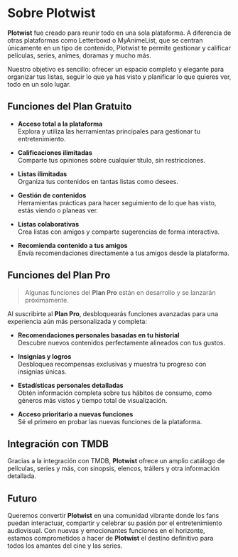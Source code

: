 # Sobre Plotwist

**Plotwist** fue creado para reunir todo en una sola plataforma. A diferencia de otras plataformas como Letterboxd o MyAnimeList, que se centran únicamente en un tipo de contenido, Plotwist te permite gestionar y calificar películas, series, animes, doramas y mucho más.

Nuestro objetivo es sencillo: ofrecer un espacio completo y elegante para organizar tus listas, seguir lo que ya has visto y planificar lo que quieres ver, todo en un solo lugar.

## Funciones del Plan Gratuito

- **Acceso total a la plataforma**  
  Explora y utiliza las herramientas principales para gestionar tu entretenimiento.  

- **Calificaciones ilimitadas**  
  Comparte tus opiniones sobre cualquier título, sin restricciones.  

- **Listas ilimitadas**  
  Organiza tus contenidos en tantas listas como desees.  

- **Gestión de contenidos**  
  Herramientas prácticas para hacer seguimiento de lo que has visto, estás viendo o planeas ver.  

- **Listas colaborativas**  
  Crea listas con amigos y comparte sugerencias de forma interactiva.  

- **Recomienda contenido a tus amigos**  
  Envía recomendaciones directamente a tus amigos desde la plataforma.  

## Funciones del Plan Pro

> Algunas funciones del **Plan Pro** están en desarrollo y se lanzarán próximamente.

Al suscribirte al **Plan Pro**, desbloquearás funciones avanzadas para una experiencia aún más personalizada y completa:

- **Recomendaciones personales basadas en tu historial**  
  Descubre nuevos contenidos perfectamente alineados con tus gustos.  

- **Insignias y logros**  
  Desbloquea recompensas exclusivas y muestra tu progreso con insignias únicas.  

- **Estadísticas personales detalladas**  
  Obtén información completa sobre tus hábitos de consumo, como géneros más vistos y tiempo total de visualización.  

- **Acceso prioritario a nuevas funciones**  
  Sé el primero en probar las nuevas funciones de la plataforma.  

## Integración con TMDB

Gracias a la integración con TMDB, **Plotwist** ofrece un amplio catálogo de películas, series y más, con sinopsis, elencos, tráilers y otra información detallada.

## Futuro

Queremos convertir **Plotwist** en una comunidad vibrante donde los fans puedan interactuar, compartir y celebrar su pasión por el entretenimiento audiovisual. Con nuevas y emocionantes funciones en el horizonte, estamos comprometidos a hacer de **Plotwist** el destino definitivo para todos los amantes del cine y las series.
